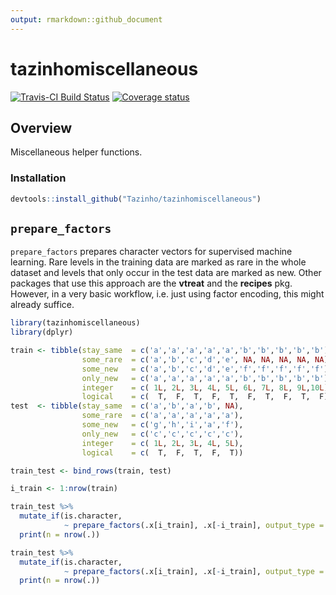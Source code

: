 ```yaml
---
output: rmarkdown::github_document
---
```


# tazinhomiscellaneous

[![Travis-CI Build Status](https://travis-ci.org/Tazinho/tazinhomiscellaneous.svg?branch=master)](https://travis-ci.org/Tazinho/tazinhomiscellaneous) [![Coverage status](https://codecov.io/gh/Tazinho/tazinhomiscellaneous/branch/master/graph/badge.svg)](https://codecov.io/github/Tazinho/tazinhomiscellaneous?branch=master)

## Overview

Miscellaneous helper functions.

### Installation

```r
devtools::install_github("Tazinho/tazinhomiscellaneous")
```

## `prepare_factors`

`prepare_factors` prepares character vectors for supervised machine learning. Rare levels in the training data are marked as rare in the whole dataset and levels that only occur in the test data are marked as new. Other packages that use this approach are the **vtreat** and the **recipes** pkg. However, in a very basic workflow, i.e. just using factor encoding, this might already suffice.

```r
library(tazinhomiscellaneous)
library(dplyr)

train <- tibble(stay_same  = c('a','a','a','a','a','b','b','b','b','b'),
                some_rare  = c('a','b','c','d','e', NA, NA, NA, NA, NA),
                some_new   = c('a','b','c','d','e','f','f','f','f','f'),
                only_new   = c('a','a','a','a','a','b','b','b','b','b'),
                integer    = c( 1L, 2L, 3L, 4L, 5L, 6L, 7L, 8L, 9L,10L),
                logical    = c(  T,  F,  T,  F,  T,  F,  T,  F,  T,  F))
test  <- tibble(stay_same  = c('a','b','a','b', NA),
                some_rare  = c('a','a','a','a','a'),
                some_new   = c('g','h','i','a','f'),
                only_new   = c('c','c','c','c','c'),
                integer    = c( 1L, 2L, 3L, 4L, 5L),
                logical    = c(  T,  F,  T,  F,  T))

train_test <- bind_rows(train, test)

i_train <- 1:nrow(train)

train_test %>% 
  mutate_if(is.character,
            ~ prepare_factors(.x[i_train], .x[-i_train], output_type = "character")) %>% 
  print(n = nrow(.))

train_test %>% 
  mutate_if(is.character,
            ~ prepare_factors(.x[i_train], .x[-i_train], output_type = "integer")) %>% 
  print(n = nrow(.))
```
